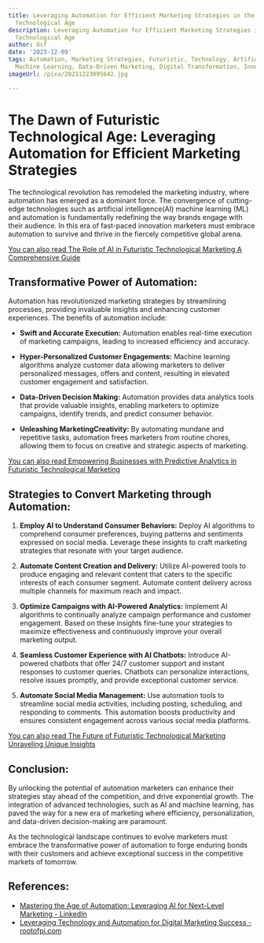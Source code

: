 ```yaml
---
title: Leveraging Automation for Efficient Marketing Strategies in the Futuristic
  Technological Age
description: Leveraging Automation for Efficient Marketing Strategies in the Futuristic
  Technological Age
author: Usf
date: '2023-12-09'
tags: Automation, Marketing Strategies, Futuristic, Technology, Artificial Intelligence,
  Machine Learning, Data-Driven Marketing, Digital Transformation, Innovation, Efficiency
imageUrl: /pixa/20231223095642.jpg

---
```

# **The Dawn of Futuristic Technological Age:** Leveraging Automation for Efficient Marketing Strategies

The technological revolution has remodeled the marketing industry, where automation has emerged as a dominant force. The convergence of cutting-edge technologies such as artificial intelligence(AI)  machine learning (ML) and automation is  fundamentally redefining the way  brands engage with their audience. In this era of fast-paced innovation marketers must embrace automation to survive and thrive in the fiercely competitive  global arena.

[You can also read The Role of AI in Futuristic Technological Marketing A Comprehensive Guide](The%20Role%20of%20AI%20in%20Futuristic%20Technological%20Marketing%20A%20Comprehensive%20Guide)


## **Transformative Power of  Automation:**

Automation has revolutionized marketing strategies by streamlining processes, providing invaluable insights and  enhancing customer experiences. The benefits of automation include:

- **Swift  and Accurate Execution:** Automation enables real-time execution of marketing campaigns, leading to increased efficiency and accuracy.

- **Hyper-Personalized Customer Engagements:** Machine learning algorithms analyze customer data allowing marketers to deliver personalized  messages, offers and content,  resulting in elevated customer  engagement and satisfaction.

- **Data-Driven Decision Making:** Automation provides data analytics tools that provide valuable insights, enabling marketers to optimize  campaigns,  identify trends, and  predict consumer behavior.

-  **Unleashing MarketingCreativity:** By automating mundane and  repetitive tasks, automation frees marketers from routine chores, allowing them to focus on creative and strategic aspects of marketing.

[You can also read Empowering  Businesses with Predictive Analytics in Futuristic Technological Marketing](Empowering%20Businesses%20with%20Predictive%20Analytics%20in%20Futuristic%20Technological%20Marketing)


## **Strategies  to Convert Marketing through Automation:**

1. **Employ AI to  Understand Consumer Behaviors:** Deploy AI algorithms to comprehend  consumer  preferences, buying  patterns and sentiments expressed on social media. Leverage these insights to craft  marketing strategies that resonate with  your target audience.

2. **Automate Content Creation and  Delivery:** Utilize AI-powered tools to produce engaging and relevant content that  caters to the specific  interests of each consumer segment. Automate content delivery across multiple  channels for maximum reach and  impact.

3. **Optimize Campaigns with AI-Powered Analytics:** Implement AI  algorithms to continually analyze campaign performance and  customer engagement. Based on these insights fine-tune your strategies  to maximize effectiveness  and continuously improve  your overall marketing output.

4. **Seamless Customer Experience with AI Chatbots:** Introduce AI-powered chatbots that offer 24/7 customer support and instant responses to customer  queries.  Chatbots can  personalize interactions, resolve issues promptly, and  provide exceptional customer service.

5.  **Automate Social Media Management:** Use automation tools to streamline social media activities, including posting, scheduling, and responding to comments. This automation boosts productivity and ensures consistent engagement across various social  media platforms.

[You can also read The Future of Futuristic Technological Marketing Unraveling Unique Insights](The%20Future%20of%20Futuristic%20Technological%20Marketing%20Unraveling%20Unique%20Insights)


## **Conclusion:**

By  unlocking the potential of  automation marketers can enhance their strategies stay ahead of the competition, and drive exponential growth. The integration of advanced technologies, such as AI and machine learning, has  paved the  way for a new era of  marketing  where efficiency, personalization, and data-driven decision-making are paramount.

As the technological landscape continues to  evolve marketers must embrace the transformative power of automation to forge enduring bonds with their customers and  achieve exceptional success in the competitive markets of tomorrow.

## References:
- [Mastering the Age of Automation: Leveraging AI for Next-Level Marketing - LinkedIn](https://www.linkedin.com/pulse/mastering-age-automation-leveraging-ai-next-level-marketing-adam-z)
- [Leveraging Technology and Automation for Digital Marketing Success - rootofpi.com](https://rootofpi.com/leveraging-technology-and-automation-for-digital-marketing-success/)
